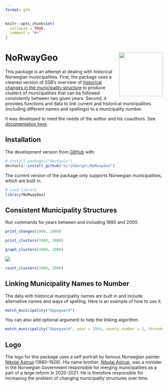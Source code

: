 ```yaml
---
format: gfm
---
```


<!-- README.md is generated from README.qmd. Please edit that file -->

```r
knitr::opts_chunk$set(
  collapse = TRUE,
  comment = "#>"
)
```

# NoRwayGeo <a href="https://github.com/eirikberger/NoRwayGeo"><img src="https://raw.githubusercontent.com/eirikberger/NoRwayGeo/main/logo.png" align="right" height="140" /></a>

This package is an attempt at dealing with historical Norwegian municipalities. First, the package uses a cleaned version of SSB's overview of [historical changes in the municipality structure](https://www.ssb.no/metadata/alle-endringer-i-de-regionale-inndelingene/_/attachment/download/fe7adaa5-aeca-401f-95ff-688465ecf48f:0700aa845b3e92021383b96789be7237f87650ba/kommuneendringer_1838_2017.xlsx) to produce clusters of municipalities that can be followed consistently between two given years. Second, it provides functions and data to link current and historical municipalities (including different names and spellings) to a municipality number.  

It was developed to meet the needs of the author and his coauthors. See [documentation here](https://eirikberger.github.io/NoRwayGeo/).

## Installation

The development version from [GitHub](https://github.com/) with:

```r
# install.packages("devtools")
devtools::install_github("eirikberger/NoRwayGeo")
```

The current version of the package only supports Norwegian municipalities, which are built in. 

```r
# Load library
library(NoRwayGeo)
```

## Consistent Municipality Structures

Run commands for years between and including 1980 and 2000.

```r
print_changes(1980, 2000)
```

```r
print_clusters(1980, 2000)
```

```r
graph_clusters(1980, 2000)
```

<a href="https://github.com/eirikberger/NoRwayGeo"><img src="https://raw.githubusercontent.com/eirikberger/NoRwayGeo/main/man/figures/unnamed-chunk-6-1.png"/></a>

```r
count_clusters(1980, 2000)
```

## Linking Municipality Names to Number

The data with historical municipality names are built in and include alternative names and ways of spelling. Here is an example of how to use it.  

```r
match_municipality("Oppegaard")
```

You can also add optional argument to help the linking algorithm.

```r
match_municipality("Oppegaard", year = 1950, county_number = 2, threshold = 0.1)
```

## Logo

The logo for this package uses a self portrait by famous Norwegian painter [Nikolai Astrup](https://en.wikipedia.org/wiki/Nikolai_Astrup) (1880–1928). His name brother, [Nikolai Astrup](https://en.wikipedia.org/wiki/Nikolai_Astrup_(politician)), was a minister in the Norwegian Government responsible for merging municipalities as a part of a large reform in 2020-2021. He is therefore responsible for increasing the problem of changing municipality structures over time.
